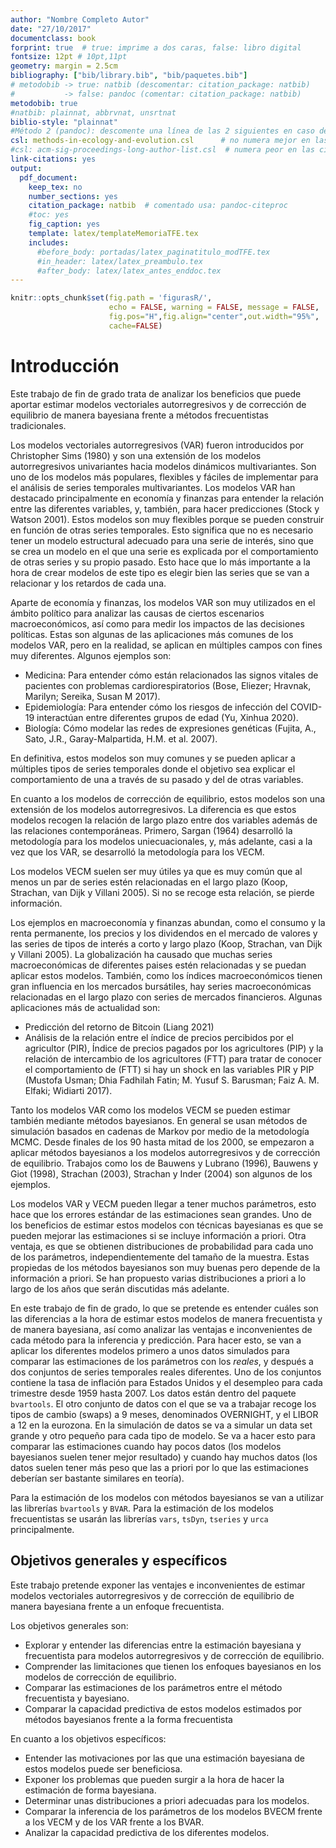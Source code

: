 ---
author: "Nombre Completo Autor"
date: "27/10/2017"
documentclass: book
forprint: true  # true: imprime a dos caras, false: libro digital
fontsize: 12pt # 10pt,11pt
geometry: margin = 2.5cm 
bibliography: ["bib/library.bib", "bib/paquetes.bib"]
# metodobib -> true: natbib (descomentar: citation_package: natbib) 
#           -> false: pandoc (comentar: citation_package: natbib)
metodobib: true
#natbib: plainnat, abbrvnat, unsrtnat
biblio-style: "plainnat"
#Método 2 (pandoc): descomente una línea de las 2 siguientes en caso de usarlo
csl: methods-in-ecology-and-evolution.csl      # no numera mejor en las citas
#csl: acm-sig-proceedings-long-author-list.csl  # numera peor en las citas
link-citations: yes
output: 
  pdf_document:
    keep_tex: no
    number_sections: yes
    citation_package: natbib  # comentado usa: pandoc-citeproc
    #toc: yes
    fig_caption: yes
    template: latex/templateMemoriaTFE.tex
    includes:
      #before_body: portadas/latex_paginatitulo_modTFE.tex
      #in_header: latex/latex_preambulo.tex
      #after_body: latex/latex_antes_enddoc.tex
---



```{r include=FALSE}
knitr::opts_chunk$set(fig.path = 'figurasR/',
                      echo = FALSE, warning = FALSE, message = FALSE,
                      fig.pos="H",fig.align="center",out.width="95%",
                      cache=FALSE)

```


<!-- \setcounter{chapter}{2} -->
<!-- \setcounter{chapter}{2} escribir 2 para capítulo 3  -->
<!-- \pagenumbering{arabic} -->

\ifdefined\ifprincipal
\else
\setlength{\parindent}{1em}
\pagestyle{fancy}
\setcounter{tocdepth}{4}
\tableofcontents
<!-- \nocite{*} -->
\fi

\ifdefined\ifdoblecara
\fancyhead{}{}
\fancyhead[LE,RO]{\scriptsize\rightmark}
\fancyfoot[LO,RE]{\scriptsize\slshape \leftmark}
\fancyfoot[C]{}
\fancyfoot[LE,RO]{\footnotesize\thepage}
\else
\fancyhead{}{}
\fancyhead[RO]{\scriptsize\rightmark}
\fancyfoot[LO]{\scriptsize\slshape \leftmark}
\fancyfoot[C]{}
\fancyfoot[RO]{\footnotesize\thepage}
\fi
\renewcommand{\headrulewidth}{0.4pt}
\renewcommand{\footrulewidth}{0.4pt}


# Introducción

Este trabajo de fin de grado trata de analizar los beneficios que puede aportar estimar modelos vectoriales autorregresivos y de corrección de equilibrio de manera bayesiana frente a métodos frecuentistas tradicionales.

Los modelos vectoriales autorregresivos (VAR) fueron introducidos por Christopher Sims (1980) y son una extensión de los modelos autorregresivos univariantes hacia modelos dinámicos multivariantes. Son uno de los modelos más populares, flexibles y fáciles de implementar para el análisis de series temporales multivariantes. Los modelos VAR han destacado principalmente en economía y finanzas para entender la relación entre las diferentes variables, y, también, para hacer predicciones (Stock y Watson 2001). Estos modelos son muy flexibles porque se pueden construir en función de otras series temporales. Esto significa que no es necesario tener un modelo estructural adecuado para una serie de interés, sino que se crea un modelo en el que una serie es explicada por el comportamiento de otras series y su propio pasado. Esto hace que lo más importante a la hora de crear modelos de este tipo es elegir bien las series que se van a relacionar y los retardos de cada una.

Aparte de economía y finanzas, los modelos VAR son  muy utilizados en el ámbito político para analizar las causas de ciertos escenarios macroeconómicos, así como para medir los impactos de las decisiones políticas. Estas son algunas de las aplicaciones más comunes de los modelos VAR, pero en la realidad, se aplican en múltiples campos con fines muy diferentes. Algunos ejemplos son: 

- Medicina: Para entender cómo están relacionados las signos vitales de pacientes con problemas cardiorespiratorios (Bose, Eliezer; Hravnak, Marilyn; Sereika, Susan M 2017).
- Epidemiología: Para entender cómo los riesgos de infección del COVID-19 interactúan entre diferentes grupos de edad (Yu, Xinhua 2020).
- Biología: Cómo modelar las redes de expresiones genéticas (Fujita, A., Sato, J.R., Garay-Malpartida, H.M. et al. 2007).

En definitiva, estos modelos son muy comunes y se pueden aplicar a múltiples tipos de series temporales donde el objetivo sea explicar el comportamiento de una a través de su pasado y del de otras variables.

En cuanto a los modelos de corrección de equilibrio, estos modelos son una extensión de los modelos autorregresivos. La diferencia es que estos modelos recogen la relación de largo plazo entre dos variables además de las relaciones contemporáneas. Primero, Sargan (1964) desarrolló la metodología para los modelos uniecuacionales, y, más adelante, casi a la vez que los VAR, se desarrolló la metodología para los VECM.

Los modelos VECM suelen ser muy útiles ya que es muy común que al menos un par de series estén relacionadas en el largo plazo (Koop, Strachan, van Dijk y Villani 2005). Si no se recoge esta relación, se pierde información.

Los ejemplos en macroeconomía y finanzas abundan, como el consumo y la renta permanente, los precios y los dividendos en el mercado de valores y las series de tipos de interés a corto y largo plazo (Koop, Strachan, van Dijk y Villani 2005). La globalización ha causado que muchas series macroeconómicas de diferentes paises estén relacionadas y se puedan aplicar estos modelos. También, como los índices macroeconómicos tienen gran influencia en los mercados bursátiles, hay series macroeconómicas relacionadas en el largo plazo con series de mercados financieros. Algunas aplicaciones más de actualidad son:

- Predicción del retorno de Bitcoin (Liang 2021)
- Análisis de la relación entre el índice de precios percibidos por el agricultor (PIR), Índice de precios pagados por los agricultores (PIP) y la relación de intercambio de los agricultores (FTT) para tratar de conocer el comportamiento de (FTT) si hay un shock en las variables PIR y PIP (Mustofa Usman; Dhia Fadhilah Fatin; M. Yusuf S. Barusman; Faiz A. M. Elfaki; Widiarti 2017).

Tanto los modelos VAR como los modelos VECM se pueden estimar también mediante métodos bayesianos. En general se usan métodos de simulación basados en cadenas de Markov por medio de la metodología MCMC. Desde finales de los 90 hasta mitad de los 2000, se empezaron a aplicar métodos bayesianos a los modelos autorregresivos y de corrección de equilibrio. Trabajos como los de Bauwens y Lubrano (1996), Bauwens y Giot (1998), Strachan (2003), Strachan y Inder (2004) son algunos de los ejemplos.

Los modelos VAR y VECM pueden llegar a tener muchos parámetros, esto hace que los errores estándar de las estimaciones sean grandes. Uno de los beneficios de estimar estos modelos con técnicas bayesianas es que se pueden mejorar las estimaciones si se incluye información a priori. Otra ventaja, es que se obtienen distribuciones de probabilidad para cada uno de los parámetros, independientemente del tamaño de la muestra. Estas propiedas de los métodos bayesianos son muy buenas pero depende de la información a priori. Se han propuesto varias distribuciones a priori a lo largo de los años que serán discutidas más adelante.

En este trabajo de fin de grado, lo que se pretende es entender cuáles son las diferencias a la hora de estimar estos modelos de manera frecuentista y de manera bayesiana, así como analizar las ventajas e inconvenientes de cada método para la inferencia y predicción. Para hacer esto, se van a aplicar los diferentes modelos primero a unos datos simulados para comparar las estimaciones de los parámetros con los *reales*, y después a dos conjuntos de series temporales reales diferentes. Uno de los conjuntos contiene la tasa de inflación para Estados Unidos y el desempleo para cada trimestre desde 1959 hasta 2007. Los datos están dentro del paquete `bvartools`. El otro conjunto de datos con el que se va a trabajar recoge los tipos de cambio (swaps) a 9 meses, denominados OVERNIGHT, y el LIBOR a 12 en la eurozona. En la simulación de datos se va a simular un data set grande y otro pequeño para cada tipo de modelo. Se va a hacer esto para comparar las estimaciones cuando hay pocos datos (los modelos bayesianos suelen tener mejor resultado) y cuando hay muchos datos (los datos suelen tener más peso que las a priori por lo que las estimaciones deberían ser bastante similares en teoría).

Para la estimación de los modelos con métodos bayesianos se van a utilizar las librerías `bvartools` y `BVAR`. Para la estimación de los modelos frecuentistas se usarán las librerías `vars`, `tsDyn`, `tseries` y `urca` principalmente.

## Objetivos generales y específicos

Este trabajo pretende exponer las ventajes e inconvenientes de estimar modelos vectoriales autorregresivos y de corrección de equilibrio de manera bayesiana frente a un enfoque frecuentista.

Los objetivos generales son:

- Explorar y entender las diferencias entre la estimación bayesiana y frecuentista para modelos autorregresivos y de corrección de equilibrio.
- Comprender las limitaciones que tienen los enfoques bayesianos en los modelos de corrección de equilibrio.
- Comparar las estimaciones de los parámetros entre el método frecuentista y bayesiano.
- Comparar la capacidad predictiva de estos modelos estimados por métodos bayesianos frente a la forma frecuentista

En cuanto a los objetivos específicos:

- Entender las motivaciones por las que una estimación bayesiana de estos modelos puede ser beneficiosa.
- Exponer los problemas que pueden surgir a la hora de hacer la estimación de forma bayesiana.
- Determinar unas distribuciones a priori adecuadas para los modelos.
- Comparar la inferencia de los parámetros de los modelos BVECM frente a los VECM y de los VAR frente a los BVAR.
- Analizar la capacidad predictiva de los diferentes modelos.